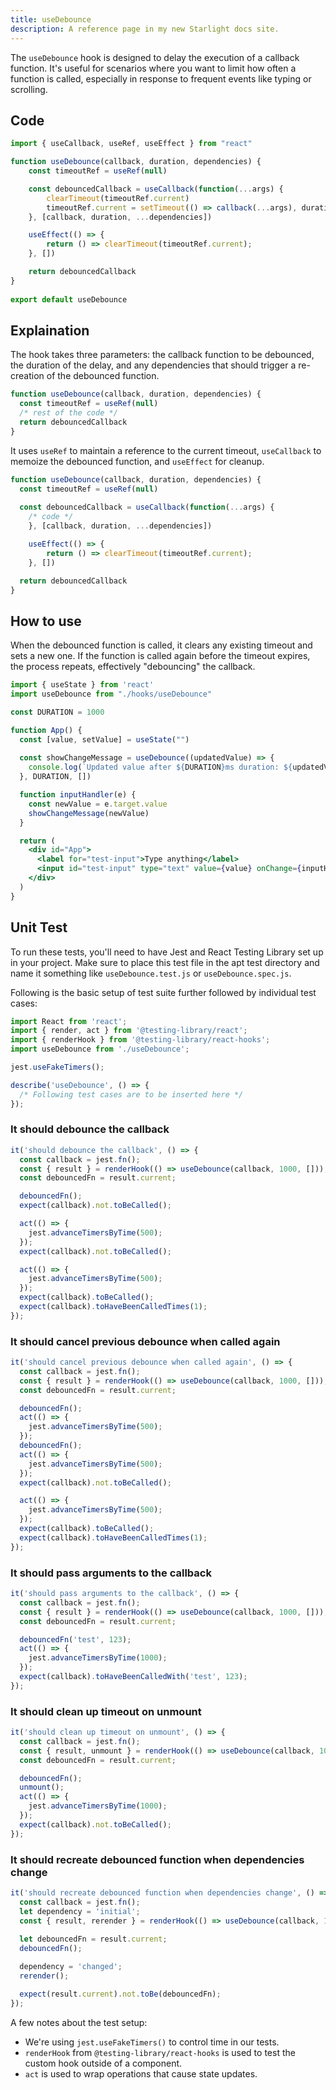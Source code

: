 ```yaml
---
title: useDebounce
description: A reference page in my new Starlight docs site.
---
```


The `useDebounce` hook is designed to delay the execution of a callback function. It's useful for scenarios where you want to limit how often a function is called, especially in response to frequent events like typing or scrolling.

## Code 

```js
import { useCallback, useRef, useEffect } from "react"

function useDebounce(callback, duration, dependencies) {
	const timeoutRef = useRef(null)

	const debouncedCallback = useCallback(function(...args) {
		clearTimeout(timeoutRef.current)
		timeoutRef.current = setTimeout(() => callback(...args), duration)
	}, [callback, duration, ...dependencies])

	useEffect(() => {
		return () => clearTimeout(timeoutRef.current);
	}, [])

	return debouncedCallback
}
	
export default useDebounce
```

## Explaination
The hook takes three parameters: the callback function to be debounced, the duration of the delay, and any dependencies that should trigger a re-creation of the debounced function.
```js {1}
function useDebounce(callback, duration, dependencies) {
  const timeoutRef = useRef(null)
  /* rest of the code */
  return debouncedCallback
}
```

It uses `useRef` to maintain a reference to the current timeout, `useCallback` to memoize the debounced function, and `useEffect` for cleanup. 
```js {2,4,8-10}
function useDebounce(callback, duration, dependencies) {
  const timeoutRef = useRef(null)
  
  const debouncedCallback = useCallback(function(...args) {
    /* code */
	}, [callback, duration, ...dependencies])

	useEffect(() => {
		return () => clearTimeout(timeoutRef.current);
	}, [])

  return debouncedCallback
}
```

## How to use 

When the debounced function is called, it clears any existing timeout and sets a new one. If the function is called again before the timeout expires, the process repeats, effectively "debouncing" the callback.
```jsx {2, 9-11, 15}
import { useState } from 'react'
import useDebounce from "./hooks/useDebounce"

const DURATION = 1000

function App() {
  const [value, setValue] = useState("")
  
  const showChangeMessage = useDebounce((updatedValue) => {
    console.log(`Updated value after ${DURATION}ms duration: ${updatedValue}`)
  }, DURATION, [])

  function inputHandler(e) {
    const newValue = e.target.value
    showChangeMessage(newValue)
  }

  return (
    <div id="App">
      <label for="test-input">Type anything</label>
      <input id="test-input" type="text" value={value} onChange={inputHandler} />
    </div>
  )
}
```

## Unit Test
To run these tests, you'll need to have Jest and React Testing Library set up in your project. Make sure to place this test file in the apt test directory and name it something like `useDebounce.test.js` or `useDebounce.spec.js`.

Following is the basic setup of test suite further followed by individual test cases:
```js
import React from 'react';
import { render, act } from '@testing-library/react';
import { renderHook } from '@testing-library/react-hooks';
import useDebounce from './useDebounce';

jest.useFakeTimers();

describe('useDebounce', () => {
  /* Following test cases are to be inserted here */
});
```
### It should debounce the callback
```js
it('should debounce the callback', () => {
  const callback = jest.fn();
  const { result } = renderHook(() => useDebounce(callback, 1000, []));
  const debouncedFn = result.current;

  debouncedFn();
  expect(callback).not.toBeCalled();

  act(() => {
    jest.advanceTimersByTime(500);
  });
  expect(callback).not.toBeCalled();

  act(() => {
    jest.advanceTimersByTime(500);
  });
  expect(callback).toBeCalled();
  expect(callback).toHaveBeenCalledTimes(1);
});
```

### It should cancel previous debounce when called again
```js
it('should cancel previous debounce when called again', () => {
  const callback = jest.fn();
  const { result } = renderHook(() => useDebounce(callback, 1000, []));
  const debouncedFn = result.current;

  debouncedFn();
  act(() => {
    jest.advanceTimersByTime(500);
  });
  debouncedFn();
  act(() => {
    jest.advanceTimersByTime(500);
  });
  expect(callback).not.toBeCalled();

  act(() => {
    jest.advanceTimersByTime(500);
  });
  expect(callback).toBeCalled();
  expect(callback).toHaveBeenCalledTimes(1);
});
```
### It should pass arguments to the callback
```js
it('should pass arguments to the callback', () => {
  const callback = jest.fn();
  const { result } = renderHook(() => useDebounce(callback, 1000, []));
  const debouncedFn = result.current;

  debouncedFn('test', 123);
  act(() => {
    jest.advanceTimersByTime(1000);
  });
  expect(callback).toHaveBeenCalledWith('test', 123);
});
```

### It should clean up timeout on unmount
```js
it('should clean up timeout on unmount', () => {
  const callback = jest.fn();
  const { result, unmount } = renderHook(() => useDebounce(callback, 1000, []));
  const debouncedFn = result.current;

  debouncedFn();
  unmount();
  act(() => {
    jest.advanceTimersByTime(1000);
  });
  expect(callback).not.toBeCalled();
});
```

### It should recreate debounced function when dependencies change
```js
it('should recreate debounced function when dependencies change', () => {
  const callback = jest.fn();
  let dependency = 'initial';
  const { result, rerender } = renderHook(() => useDebounce(callback, 1000, [dependency]));
  
  let debouncedFn = result.current;
  debouncedFn();

  dependency = 'changed';
  rerender();

  expect(result.current).not.toBe(debouncedFn);
});
```

A few notes about the test setup:
- We're using `jest.useFakeTimers()` to control time in our tests.
- `renderHook` from `@testing-library/react-hooks` is used to test the custom hook outside of a component.
- `act` is used to wrap operations that cause state updates.